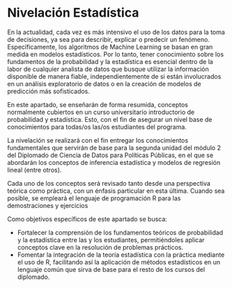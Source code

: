 # Nivelación Estadística {#sec-nivelacion}

En la actualidad, cada vez es más intensivo el uso de los datos para la toma de decisiones, ya sea para describir, explicar o predecir un fenómeno. Específicamente, los algoritmos de Machine Learning se basan en gran medida en modelos estadísticos. Por lo tanto, tener conocimiento sobre los fundamentos de la probabilidad y la estadística es esencial dentro de la labor de cualquier analista de datos que busque utilizar la información disponible de manera fiable, independientemente de si están involucrados en un análisis exploratorio de datos o en la creación de modelos de predicción más sofisticados. 

En este apartado, se enseñarán de forma resumida, conceptos normalmente cubiertos en un curso universitario introductorio de probabilidad y estadística. Esto, con el fin de asegurar un nivel base de conocimientos para todas/os las/os estudiantes del programa.

La nivelación se realizará con el fin entregar los conocimientos fundamentales que servirán de base para la segunda unidad del módulo 2 del Diplomado de Ciencia de Datos para Políticas Públicas, en el que se abordarán los conceptos de inferencia estadística y modelos de regresión lineal (entre otros).

Cada uno de los conceptos será revisado tanto desde una perspectiva teórica como práctica, con un énfasis particular en esta última. Cuando sea posible, se empleará el lenguaje de programación R para las demostraciones y ejercicios

Como objetivos específicos de este apartado se busca:

- Fortalecer la comprensión de los fundamentos teóricos de probabilidad y la estadística entre las y los estudiantes, permitiéndoles aplicar conceptos clave en la resolución de problemas prácticos.
- Fomentar la integración de la teoría estadística con la práctica mediante el uso de R, facilitando así la aplicación de métodos estadísticos en un lenguaje común que sirva de base para el resto de los cursos del diplomado.

